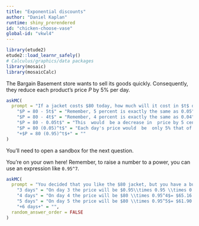 ```yaml
---
title: "Exponential discounts"
author: "Daniel Kaplan"
runtime: shiny_prerendered
id: "chicken-choose-vase"
global-id: "vkwl4"
---
```


```r
library(etude2)
etude2::load_learnr_safely()
# Calculus/graphics/data packages
library(mosaic)
library(mosaicCalc)
```


The Bargain Basement store wants to sell its goods quickly.  Consequently, they reduce each product's price $P$ by 5% per day. 

```r

askMC(
  prompt = "If a jacket costs $80 today, how much will it cost in $t$ days?",
    "$P = 80 - 5t$" = "Remember, 5 percent is exactly the same as 0.05",
    "$P = 80 - 4t$" = "Remember, 4 percent is exactly the same as 0.04",
    "$P = 80 - 0.05t$" = "This  would  be a decrease in  price by 5 cents every day.",
    "$P = 80 (0.05)^t$" = "Each day's price would  be  only 5% that of the previous day's price.",
    "+$P = 80 (0.95)^t$+" = ""
)
```

You'll need to open a sandbox for the next question.

::: {.scaffolding}
You're on your own here! Remember, to raise a number to a power, you can use an expression like `0.95^7`.
:::

```r
askMC(
  prompt = "You decided that you like the $80 jacket, but you have a budget of only $60. How long should you wait before coming back to the Bargain Basement store.?",
    "3 days" = "On day 3 the price will be $0.95\\times 0.95 \\times 0.95 \\times 80$. That's above your budget.",
    "4 days" = "On day 4 the price will be $80 \\times 0.95^4$= $65.16. Too much!",
    "5 days" = "On day 5 the price will be $80 \\times 0.95^5$= $61.90. Close, but still higher than your budget.",
    "+6 days+" = "",
  random_answer_order = FALSE
)
```




